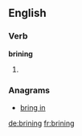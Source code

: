 ==English==

===Verb===
'''brining'''

# {{present participle of|brine}}

===Anagrams===
* [[bring in#English|bring in]]

[[de:brining]]
[[fr:brining]]